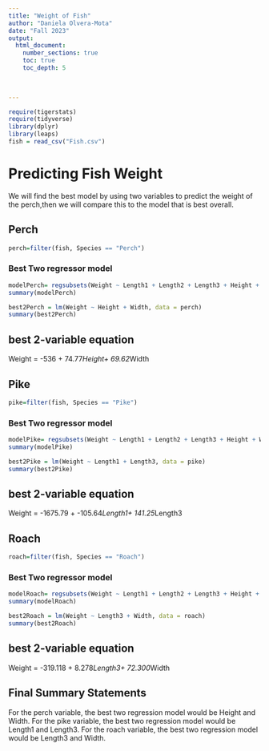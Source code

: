 ```yaml
---
title: "Weight of Fish"
author: "Daniela Olvera-Mota"
date: "Fall 2023"  
output: 
  html_document:
    number_sections: true
    toc: true
    toc_depth: 5

 
    
---
```



```r
require(tigerstats)
require(tidyverse)
library(dplyr)
library(leaps)
fish = read_csv("Fish.csv")
```

# Predicting Fish Weight
We will find the best model by using two variables to predict the weight of the perch,then we will compare this to the model that is best overall.

## Perch

```r
perch=filter(fish, Species == "Perch")
```

### Best Two regressor model

```r
modelPerch= regsubsets(Weight ~ Length1 + Length2 + Length3 + Height + Width, data=perch)
summary(modelPerch)
```

```r
best2Perch = lm(Weight ~ Height + Width, data = perch)
summary(best2Perch)
```

## best 2-variable equation
Weight = -536 + 74.77*Height+ 69.62*Width

## Pike

```r
pike=filter(fish, Species == "Pike")
```

### Best Two regressor model

```r
modelPike= regsubsets(Weight ~ Length1 + Length2 + Length3 + Height + Width, data=pike)
summary(modelPike)
```

```r
best2Pike = lm(Weight ~ Length1 + Length3, data = pike)
summary(best2Pike)
```

## best 2-variable equation
Weight = -1675.79 + -105.64*Length1+ 141.25*Length3

## Roach

```r
roach=filter(fish, Species == "Roach")
```

### Best Two regressor model

```r
modelRoach= regsubsets(Weight ~ Length1 + Length2 + Length3 + Height + Width, data=roach)
summary(modelRoach)
```

```r
best2Roach = lm(Weight ~ Length3 + Width, data = roach)
summary(best2Roach)
```

## best 2-variable equation
Weight = -319.118 + 8.278*Length3+ 72.300*Width

## Final Summary Statements

For the perch variable,  the best two regression model would be Height and Width. For the pike variable, the best two regression model would be Length1 and Length3. For the roach variable, the best two regression model would be Length3 and Width. 